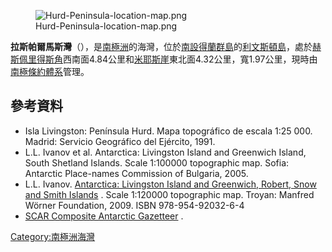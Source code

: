 [[Image:Hurd-Peninsula-location-map.png|thumb]]

'''拉斯帕爾馬斯灣'''（{{lang-en|Las Palmas Cove}}），是[[南極洲|南極洲]]的海灣，位於[[南設得蘭群島|南設得蘭群島]]的[[利文斯頓島|利文斯頓島]]，處於[[赫斯佩里得斯角|赫斯佩里得斯角]]西南面4.84公里和[[米耶斯崖|米耶斯崖]]東北面4.32公里，寬1.97公里，現時由[[南極條約體系|南極條約體系]]管理。

{{coord|62|40|57.2|S|60|25|02.1|W|display=title}}

==參考資料==
* Isla Livingston: Península Hurd. Mapa topográfico de escala 1:25 000. Madrid: Servicio Geográfico del Ejército, 1991.
* L.L. Ivanov et al. Antarctica: Livingston Island and Greenwich Island, South Shetland Islands. Scale 1:100000 topographic map. Sofia: Antarctic Place-names Commission of Bulgaria, 2005.
* L.L. Ivanov. [http://apcbg.org/image023.jpg Antarctica: Livingston Island and Greenwich, Robert, Snow and Smith Islands] {{Wayback|url=http://apcbg.org/image023.jpg |date=20080424075823 }}. Scale 1:120000 topographic map.  Troyan: Manfred Wörner Foundation, 2009.  ISBN 978-954-92032-6-4
* [http://data.aad.gov.au/aadc/gaz/scar/ SCAR Composite Antarctic Gazetteer] {{WebCite|url=https://www.webcitation.org/5ug2CfC7m?url=http://data.aad.gov.au/aadc/gaz/scar/ |date=20101202140255 |dateformat=iso }}.

{{Antarctica-geo-stub}}
[[Category:南極洲海灣|Category:南極洲海灣]]